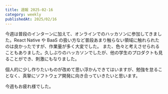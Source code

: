 ```yaml
---
title: 週報 2025-02-16
category: weekly
publishedAt: 2025/02/16
---
```


今週は普段のインターンに加えて、オンラインでのハッカソンに参加してきました。React Native や BaaS の扱い方など普段あまり触らない領域に触れられたのは良かったですが、作業量が多く大変でした。
また、色々と考えさせられることもありました。久しぶりのハッカソンでしたが、他の学生のプロダクトも見ることができ、刺激にもなりました。

個人的に少し作りたいものが改めて思い浮かんできてはいますが、勉強を怠ることなく、真摯にソフトウェア開発に向き合っていきたいと思います。

今週もお疲れ様でした。
